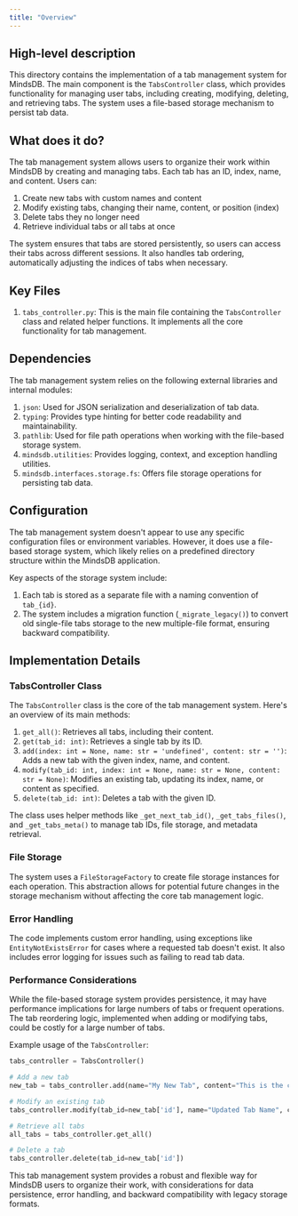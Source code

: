 ```yaml
---
title: "Overview"
---
```


## High-level description
This directory contains the implementation of a tab management system for MindsDB. The main component is the `TabsController` class, which provides functionality for managing user tabs, including creating, modifying, deleting, and retrieving tabs. The system uses a file-based storage mechanism to persist tab data.

## What does it do?
The tab management system allows users to organize their work within MindsDB by creating and managing tabs. Each tab has an ID, index, name, and content. Users can:

1. Create new tabs with custom names and content
2. Modify existing tabs, changing their name, content, or position (index)
3. Delete tabs they no longer need
4. Retrieve individual tabs or all tabs at once

The system ensures that tabs are stored persistently, so users can access their tabs across different sessions. It also handles tab ordering, automatically adjusting the indices of tabs when necessary.

## Key Files
1. `tabs_controller.py`: This is the main file containing the `TabsController` class and related helper functions. It implements all the core functionality for tab management.

## Dependencies
The tab management system relies on the following external libraries and internal modules:

1. `json`: Used for JSON serialization and deserialization of tab data.
2. `typing`: Provides type hinting for better code readability and maintainability.
3. `pathlib`: Used for file path operations when working with the file-based storage system.
4. `mindsdb.utilities`: Provides logging, context, and exception handling utilities.
5. `mindsdb.interfaces.storage.fs`: Offers file storage operations for persisting tab data.

## Configuration
The tab management system doesn't appear to use any specific configuration files or environment variables. However, it does use a file-based storage system, which likely relies on a predefined directory structure within the MindsDB application.

Key aspects of the storage system include:

1. Each tab is stored as a separate file with a naming convention of `tab_{id}`.
2. The system includes a migration function (`_migrate_legacy()`) to convert old single-file tabs storage to the new multiple-file format, ensuring backward compatibility.

## Implementation Details

### TabsController Class

The `TabsController` class is the core of the tab management system. Here's an overview of its main methods:

1. `get_all()`: Retrieves all tabs, including their content.
2. `get(tab_id: int)`: Retrieves a single tab by its ID.
3. `add(index: int = None, name: str = 'undefined', content: str = '')`: Adds a new tab with the given index, name, and content.
4. `modify(tab_id: int, index: int = None, name: str = None, content: str = None)`: Modifies an existing tab, updating its index, name, or content as specified.
5. `delete(tab_id: int)`: Deletes a tab with the given ID.

The class uses helper methods like `_get_next_tab_id()`, `_get_tabs_files()`, and `_get_tabs_meta()` to manage tab IDs, file storage, and metadata retrieval.

### File Storage

The system uses a `FileStorageFactory` to create file storage instances for each operation. This abstraction allows for potential future changes in the storage mechanism without affecting the core tab management logic.

### Error Handling

The code implements custom error handling, using exceptions like `EntityNotExistsError` for cases where a requested tab doesn't exist. It also includes error logging for issues such as failing to read tab data.

### Performance Considerations

While the file-based storage system provides persistence, it may have performance implications for large numbers of tabs or frequent operations. The tab reordering logic, implemented when adding or modifying tabs, could be costly for a large number of tabs.

Example usage of the `TabsController`:

```python
tabs_controller = TabsController()

# Add a new tab
new_tab = tabs_controller.add(name="My New Tab", content="This is the content of my new tab")

# Modify an existing tab
tabs_controller.modify(tab_id=new_tab['id'], name="Updated Tab Name", content="Updated content")

# Retrieve all tabs
all_tabs = tabs_controller.get_all()

# Delete a tab
tabs_controller.delete(tab_id=new_tab['id'])
```

This tab management system provides a robust and flexible way for MindsDB users to organize their work, with considerations for data persistence, error handling, and backward compatibility with legacy storage formats.